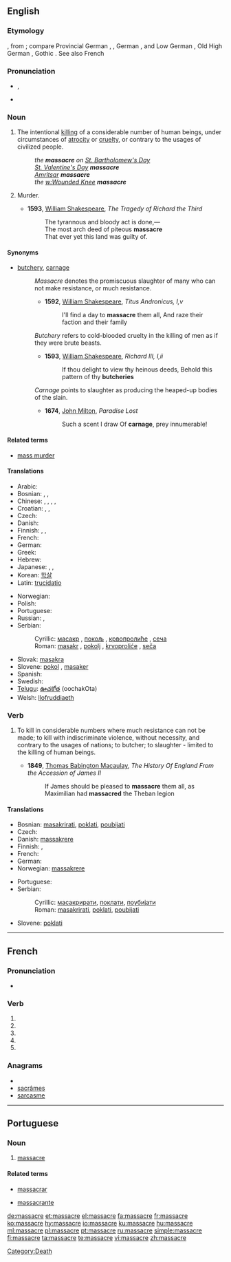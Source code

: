 {{also|massacré}}
==English==

===Etymology===
{{etyl|fr}} {{term|massacre|lang=fr}}, from {{etyl|LL.}} {{term|mazacrium|lang=la}}; compare Provincial German {{term|metzgern|lang=de}}, {{term|metzgen||to kill cattle|lang=de}}, German {{term|Metzger||a butcher|lang=de}}, and Low German {{term|matsken||to cut, hew|lang=de}}, Old High German {{term|meizan||to cut|lang=goh}}, Gothic {{term||máitan|lang=got}}. See also French {{term|massacrer|lang=fr}}
{{rfscript|Gothic}}

===Pronunciation===
* {{a|UK}} {{IPA|/ˈmæs.ə.kə(ɹ)/}}, {{SAMPA|/"m{s.@.k@(r)/}}
* {{audio|En-us-massacre.ogg|Audio (US)}}

===Noun===
{{en-noun}}

# The intentional [[killing]] of a considerable number of human beings, under circumstances of [[atrocity]] or [[cruelty]], or contrary to the usages of civilized people.
#: ''the '''massacre''' on [[w:St. Bartholomew's Day|St. Bartholomew's Day]]''
#: ''[[w:St. Valentine's Day|St. Valentine's Day]] '''massacre'''''
#: ''[[w:Amritsar|Amritsar]] '''massacre'''''
#: ''the [[w:Wounded Knee]] '''massacre'''''
# {{obsolete}} Murder.
#* '''1593''', [[w:William Shakespeare|William Shakespeare]], ''The Tragedy of Richard the Third''
#*: The tyrannous and bloody act is done,—
#*: The most arch deed of piteous '''massacre'''
#*: That ever yet this land was guilty of.

====Synonyms====
* [[butchery]], [[carnage]]
*: ''Massacre'' denotes the promiscuous slaughter of many who can not make resistance, or much resistance.
*:* '''1592''', [[w:William Shakespeare|William Shakespeare]], ''Titus Andronicus, I,v''
*:*: I'll find a day to '''massacre''' them all, And raze their faction and their family
*: ''Butchery'' refers to cold-blooded cruelty in the killing of men as if they were brute beasts.
*:* '''1593''', [[w:William Shakespeare|William Shakespeare]], ''Richard III, I,ii''
*:*: If thou delight to view thy heinous deeds, Behold this pattern of thy '''butcheries'''
*: ''Carnage'' points to slaughter as producing the heaped-up bodies of the slain.
*:* '''1674''', [[w:John Milton|John Milton]], ''Paradise Lost''
*:*: Such a scent I draw Of '''carnage''', prey innumerable!

====Related terms====
* [[mass murder]]

====Translations====
{{trans-top|intentional mass killing}}
* Arabic: {{t|ar|مذبحة|f|tr=madhbaHa}}
* Bosnian: {{t-|bs|masakr|m}}, {{t-|bs|pokolj|m}}, {{t-|bs|krvoproliće|n}}
* Chinese: {{zh-tsp|大屠殺|大屠杀|dàtúshā}}, {{zh-tsp|屠殺|屠杀|túshā}}, {{zh-tsp|慘案|惨案|cǎn'àn}}, {{zh-tsp|慘殺|惨杀|cǎnshā}}, {{zh-tsp|殺戮|杀戮|shālù}}
* Croatian: {{t-|hr|masakr|m|alt=masàkr}}, {{t-|hr|pokolj|m|alt=pòkolj}}, {{t-|hr|krvoproliće|n|alt=krvoprolíće}}
* Czech: {{t-|cs|masakr|m}}
* Danish: {{t-|da|massakre|c}}
* Finnish: {{t+|fi|joukkomurha}}, {{t+|fi|verilöyly}}, {{t+|fi|teurastus}}
* French: {{t+|fr|massacre|m}}
* German: {{t+|de|Massaker|n}}
* Greek: {{t+|el|σφαγή}}
* Hebrew: {{t-|he|טבח}}
* Japanese: {{t|ja|大虐殺|tr=daigyakusatsu}}, {{t|ja|虐殺|tr=gyakusatsu}}, {{t|ja|惨殺|tr=zansatsu}}
* Korean: [[학살#Korean|학살]]
* Latin: [[trucidatio]]
{{trans-mid}}
* Norwegian: {{t-|no|massakre}}
* Polish: {{t|pl|masakra|f}}
* Portuguese: {{t+|pt|massacre}}
* Russian: {{t+|ru|резня|f|tr=reznjá}},  {{t|ru|массовое убийство|n|tr=mássovoje ubíjstvo}}
* Serbian:
*: Cyrillic: [[масакр#Serbian|масакр]] {{m}}, [[покољ#Serbian|покољ]] {{m}}, [[крвопролиће#Serbian|крвопролиће]] {{m}}, [[сеча]] {{f}}
*: Roman: [[masakr#Serbian|masakr]] {{m}}, [[pokolj#Serbian|pokolj]] {{m}}, [[krvoproliće#Serbian|krvoproliće]] {{m}}, [[seča]] {{f}}
* Slovak: [[masakra]] {{f}}
* Slovene: [[pokol]] {{m}}, [[masaker]] {{m}}
* Spanish: {{t-|es|masacre}}
* Swedish: {{t-|sv|massaker|c}}
* [[Telugu]]: [[ఊచకోత]] (oochakOta)
* Welsh: [[llofruddiaeth]]
{{trans-bottom}}

===Verb===
{{en-verb|massacres|massacring|massacred}}

# {{transitive}} To kill in considerable numbers where much resistance can not be made; to kill with indiscriminate violence, without necessity, and contrary to the usages of nations; to butcher; to slaughter - limited to the killing of human beings.
#* '''1849''', [[w:Thomas Babington Macaulay|Thomas Babington Macaulay]], ''The History Of England From the Accession of James II''
#*: If James should be pleased to '''massacre''' them all, as Maximilian had '''massacred''' the Theban legion

====Translations====
{{trans-top|to kill in considerable numbers}}
* Bosnian: [[masakrirati#Bosnian|masakrirati]], [[poklati#Bosnian|poklati]], [[poubijati#Bosnian|poubijati]]
* Czech: {{t-|cs|masakrovat}}
* Danish: [[massakrere]]
* Finnish: {{t|fi|joukkomurhata}}, {{t+|fi|teurastaa}}
* French: {{t+|fr|massacrer}}
* German: {{t+|de|massakrieren}}
* Norwegian: [[massakrere]]
{{trans-mid}}
* Portuguese: {{t+|pt|massacrar}}
* Serbian:
*: Cyrillic: [[масакрирати#Serbian|масакрирати]], [[поклати#Serbian|поклати]], [[поубијати#Serbian|поубијати]]
*: Roman: [[masakrirati#Serbian|masakrirati]], [[poklati#Serbian|poklati]], [[poubijati#Serbian|poubijati]]
* Slovene: [[poklati]]
{{trans-bottom}}

[[Category:Death]]

----

==French==

===Pronunciation===
* {{IPA|lang=fr|/ma.sakʁ/}}

===Verb===
{{fr-verb form}}

# {{conjugation of|massacrer||1|s|pres|ind|lang=fr}}
# {{conjugation of|massacrer||3|s|pres|ind|lang=fr}}
# {{conjugation of|massacrer||1|s|pres|sub|lang=fr}}
# {{conjugation of|massacrer||1|s|pres|sub|lang=fr}}
# {{conjugation of|massacrer||2|s|imp|lang=fr}}

===Anagrams===
* {{alphagram|aacemrss}}
* [[sacrâmes#French|sacrâmes]]
* [[sarcasme#French|sarcasme]]

----

==Portuguese==

===Noun===
{{pt-noun-m}}

# [[massacre]]

====Related terms====
{{rel-top}}
* [[massacrar]]
{{rel-mid}}
* [[massacrante]]
{{rel-bottom}}

[[de:massacre]]
[[et:massacre]]
[[el:massacre]]
[[fa:massacre]]
[[fr:massacre]]
[[ko:massacre]]
[[hy:massacre]]
[[io:massacre]]
[[ku:massacre]]
[[hu:massacre]]
[[ml:massacre]]
[[pl:massacre]]
[[pt:massacre]]
[[ru:massacre]]
[[simple:massacre]]
[[fi:massacre]]
[[ta:massacre]]
[[te:massacre]]
[[vi:massacre]]
[[zh:massacre]]